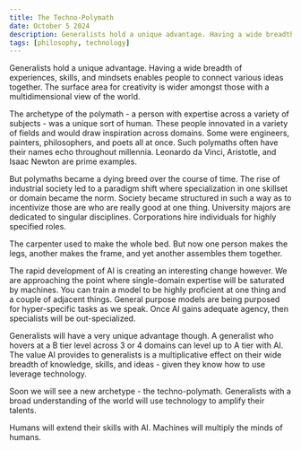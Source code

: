 ```yaml
---
title: The Techno-Polymath
date: October 5 2024
description: Generalists hold a unique advantage. Having a wide breadth of experiences, skills, and mindsets enables people to connect various ideas together. The surface area for creativity is wider amongst those with a multidimensional view of the world. 
tags: [philosophy, technology]
---
```


Generalists hold a unique advantage. 
Having a wide breadth of experiences, skills, and mindsets enables people to connect various ideas together. The surface area for creativity is wider amongst those with a multidimensional view of the world. 

The archetype of the polymath - a person with expertise across a variety of subjects - was a unique sort of human. These people innovated in a variety of fields and would draw inspiration across domains. Some were engineers, painters, philosophers, and poets all at once. Such polymaths often have their names echo throughout millennia. Leonardo da Vinci, Aristotle, and Isaac Newton are prime examples.

But polymaths became a dying breed over the course of time. 
The rise of industrial society led to a paradigm shift where specialization in one skillset or domain became the norm. Society became structured in such a way as to incentivize those are who are really good at one thing. University majors are dedicated to singular disciplines. Corporations hire individuals for highly specified roles. 

The carpenter used to make the whole bed.
But now one person makes the legs, another makes the frame, and yet another assembles them together.

The rapid development of AI is creating an interesting change however. 
We are approaching the point where single-domain expertise will be saturated by machines. You can train a model to be highly proficient at one thing and a couple of adjacent things. General purpose models are being purposed for hyper-specific tasks as we speak. Once AI gains adequate agency, then specialists will be out-specialized. 

Generalists will have a very unique advantage though. A generalist who hovers at a B tier level across 3 or 4 domains can level up to A tier with AI. The value AI provides to generalists is a multiplicative effect on their wide breadth of knowledge, skills, and ideas - given they know how to use leverage technology.

Soon we will see a new archetype - the techno-polymath. 
Generalists with a broad understanding of the world will use technology to amplify their talents.

Humans will extend their skills with AI. 
Machines will multiply the minds of humans. 

